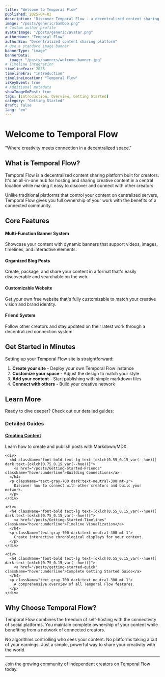 ```yaml
---
title: "Welcome to Temporal Flow"
published: 2025-04-03
description: "Discover Temporal Flow - a decentralized content sharing platform designed for creative individuals."
image: "/posts/generic/bamboo.png"
# Custom author profile
avatarImage: "/posts/generic/avatar.png"
authorName: "Temporal Flow"
authorBio: "Decentralized content sharing platform"
# Use a standard image banner
bannerType: "image"
bannerData:
  image: "/posts/banners/welcome-banner.jpg"
# Timeline integration
timelineYear: 2025
timelineEra: "introduction"
timelineLocation: "Temporal Flow"
isKeyEvent: true
# Additional metadata
showImageOnPost: true
tags: [Introduction, Overview, Getting Started]
category: "Getting Started"
draft: false
lang: "en"
---
```


# Welcome to Temporal Flow

<div className="text-gray-700 dark:text-neutral-300 text-lg italic mb-8">
  "Where creativity meets connection in a decentralized space."
</div>

## What is Temporal Flow?

Temporal Flow is a decentralized content sharing platform built for creators. It's an all-in-one hub for hosting and sharing creative content in a central location while making it easy to discover and connect with other creators.

Unlike traditional platforms that control your content on centralized servers, Temporal Flow gives you full ownership of your work with the benefits of a connected community.

## Core Features

<div className="grid grid-cols-1 md:grid-cols-2 gap-4 mb-8">
  <div className="card-base p-4">
    <h4 className="font-bold mb-2">Multi-Function Banner System</h4>
    <p className="text-sm text-gray-700 dark:text-neutral-300">
      Showcase your content with dynamic banners that support videos, images, timelines, and interactive elements.
    </p>
  </div>
  
  <div className="card-base p-4">
    <h4 className="font-bold mb-2">Organized Blog Posts</h4>
    <p className="text-sm text-gray-700 dark:text-neutral-300">
      Create, package, and share your content in a format that's easily discoverable and searchable on the web.
    </p>
  </div>
  
  <div className="card-base p-4">
    <h4 className="font-bold mb-2">Customizable Website</h4>
    <p className="text-sm text-gray-700 dark:text-neutral-300">
      Get your own free website that's fully customizable to match your creative vision and brand identity.
    </p>
  </div>
  
  <div className="card-base p-4">
    <h4 className="font-bold mb-2">Friend System</h4>
    <p className="text-sm text-gray-700 dark:text-neutral-300">
      Follow other creators and stay updated on their latest work through a decentralized connection system.
    </p>
  </div>
</div>

## Get Started in Minutes

Setting up your Temporal Flow site is straightforward:

1. **Create your site** - Deploy your own Temporal Flow instance
2. **Customize your space** - Adjust the design to match your style
3. **Add your content** - Start publishing with simple markdown files
4. **Connect with others** - Build your creative network

## Learn More

Ready to dive deeper? Check out our detailed guides:

<div className="card-base p-6 mb-6">
  <h3 className="font-bold text-xl mb-4 text-gray-700 dark:text-neutral-400">Detailed Guides</h3>
  
  <div className="space-y-4">
    <div>
      <h4 className="font-bold text-lg text-[oklch(0.55_0.15_var(--hue))] dark:text-[oklch(0.75_0.15_var(--hue))]">
        <a href="/posts/getting-started-post" className="hover:underline">Creating Content</a>
      </h4>
      <p className="text-gray-700 dark:text-neutral-300 mt-1">
        Learn how to create and publish posts with Markdown/MDX.
      </p>
    </div>
    
    <div>
      <h4 className="font-bold text-lg text-[oklch(0.55_0.15_var(--hue))] dark:text-[oklch(0.75_0.15_var(--hue))]">
        <a href="/posts/Getting-Started-Friends" className="hover:underline">Building Connections</a>
      </h4>
      <p className="text-gray-700 dark:text-neutral-300 mt-1">
        Discover how to connect with other creators and build your network.
      </p>
    </div>
    
    <div>
      <h4 className="font-bold text-lg text-[oklch(0.55_0.15_var(--hue))] dark:text-[oklch(0.75_0.15_var(--hue))]">
        <a href="/posts/Getting-Started-Timelines" className="hover:underline">Timeline Visualization</a>
      </h4>
      <p className="text-gray-700 dark:text-neutral-300 mt-1">
        Create interactive chronological displays for your content.
      </p>
    </div>
    
    <div>
      <h4 className="font-bold text-lg text-[oklch(0.55_0.15_var(--hue))] dark:text-[oklch(0.75_0.15_var(--hue))]">
        <a href="/posts/getting-started-quick" className="hover:underline">Complete Getting Started Guide</a>
      </h4>
      <p className="text-gray-700 dark:text-neutral-300 mt-1">
        A comprehensive overview of all Temporal Flow features.
      </p>
    </div>
  </div>
</div>

## Why Choose Temporal Flow?

Temporal Flow combines the freedom of self-hosting with the connectivity of social platforms. You maintain complete ownership of your content while benefiting from a network of connected creators.

No algorithms controlling who sees your content. No platforms taking a cut of your earnings. Just a simple, powerful way to share your creativity with the world.

---

<div className="text-center text-gray-600 dark:text-gray-400 italic mt-8">
  Join the growing community of independent creators on Temporal Flow today.
</div>